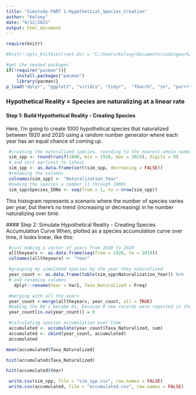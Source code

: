 ---
title: "Simstudy-PART 1-Hypothetical_Species_Creation"
author: "Kelsey"
date: "9/12/2021"
output: html_document
---

```{r, }
require(knitr)
```
```{r}
#knitr::opts_knit$set(root.dir = "C:/Users/Kelsey/Documents/codingwork/simulation_study") #set the working directory
```
```{r}
#get the needed packages
if(!require("pacman")){
	install.packages("pacman")
	library(pacman)}
p_load("dplyr", "ggplot2", "viridis", "tidyr",  "fGarch", "sn", "purrr", "forcats", "stats", "changepoint", "changepoint.np")
```


### Hypothetical Reality = Species are naturalizing at a  linear rate
#### Step 1: Build Hypothetical Reality - Creating Species

Here, I'm going to create 1000 hypothetical species that naturalized between 1920 and 2020 using a random number generator where each year has an equal chance of coming up. 

```{r}
 #creating the naturalized species, rounding to the nearest whole number (eg. year 1999 instead of 1999.433)
 sim_spp <- round(runif(1000, min = 1920, max = 2019), digits = 0)
 # and sort earliest to latest
 sim_spp <- as.data.frame(sort(sim_spp, decreasing = FALSE))
 #renaming the columns
 colnames(sim_spp) <- "Naturalization_Year"
 #naming the species a number (1 through 1000)
 sim_spp$Species_IDNo <- seq(from = 1, to = nrow(sim_spp))
```

 This histogram represents a scenario where the number of species varies per year, but there's no trend (increasing or decreasing) in he number naturalizing over time.

 #### Step 2: Simulate Hypothetical Reality - Creating Species Accumulation Curve
 When, plotted as a species accumulation curve over time, it looks linear, like this:
```{r}
 #just making a vector of years from 1920 to 2020
 alltheyears <- as.data.frame(seq(from = 1920, to = 2019))
 colnames(alltheyears) <- "Year"

 #grouping my simulated species by the year they naturalized
 year_count <- as.data.frame(table(sim_spp$Naturalization_Year)) %>%
 # and renaming columns
   dplyr::rename(Year = Var1, Taxa_Naturalized = Freq)

 #merging with all the years
 year_count <-merge(alltheyears, year_count, all = TRUE)
 #making the NA's become 0s, because 0 new records were reported in those years
 year_count[is.na(year_count)] = 0

 #calculating species accumulation over time
 accumulated <- accumulate(year_count$Taxa_Naturalized, sum)
 accumulated <- cbind(year_count, accumulated)
 accumulated
```

```{r}
mean(accumulated$Taxa_Naturalized)
```
```{r}
hist(accumulated$Taxa_Naturalized)
```
```{r}
hist(accumulated$Year)
```

```{r}
 write.csv(sim_spp, file = "sim_spp.csv", row.names = FALSE)
 write.csv(accumulated, file = "accumulated.csv", row.names = FALSE)
```